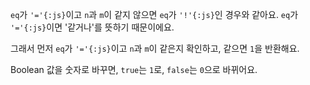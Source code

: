`eq`가 `'='{:js}`이고 `n`과 `m`이 같지 않으면 `eq`가 `'!'{:js}`인 경우와 같아요.
`eq`가 `'='{:js}`이면 '같거나'를 뜻하기 때문이에요.

그래서 먼저 `eq`가 `'='{:js}`이고 `n`과 `m`이 같은지 확인하고, 같으면 `1`을 반환해요.

Boolean 값을 숫자로 바꾸면, `true`는 `1`로, `false`는 `0`으로 바뀌어요.

